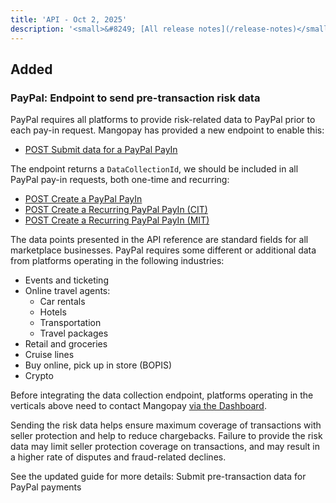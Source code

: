 ```yaml
---
title: 'API - Oct 2, 2025'  
description: '<small>&#8249; [All release notes](/release-notes)</small>'
---
```


## <div class="pill pill-green">Added</div>
### PayPal: Endpoint to send pre-transaction risk data

PayPal requires all platforms to provide risk-related data to PayPal prior to each pay-in request. Mangopay has provided a new endpoint to enable this: 
- [POST Submit data for a PayPal PayIn](/api-reference/paypal/submit-data-paypal-payin)

The endpoint returns a `DataCollectionId`, we should be included in all PayPal pay-in requests, both one-time and recurring: 
- [POST Create a PayPal PayIn](/api-reference/paypal/create-paypal-payin)
- [POST Create a Recurring PayPal PayIn (CIT)](/api-reference/paypal/create-recurring-paypal-payin-cit)
- [POST Create a Recurring PayPal PayIn (MIT)](/api-reference/paypal/create-recurring-paypal-payin-mit)

The data points presented in the API reference are standard fields for all marketplace businesses. PayPal requires some different or additional data from platforms operating in the following industries:
- Events and ticketing
- Online travel agents:
    - Car rentals
    - Hotels
    - Transportation
    - Travel packages
- Retail and groceries
- Cruise lines
- Buy online, pick up in store (BOPIS)
- Crypto

Before integrating the data collection endpoint, platforms operating in the verticals above need to contact Mangopay <a href="https://hub.mangopay.com/" target="_blank">via the Dashboard</a>.

Sending the risk data helps ensure maximum coverage of transactions with seller protection and help to reduce chargebacks. Failure to provide the risk data may limit seller protection coverage on transactions, and may result in a higher rate of disputes and fraud-related declines. 

See the updated guide for more details:
<CardGroup cols={2}>
<Card title="Guide" href="/guides/payment-methods/paypal#submit-pre-transaction-risk-data">
Submit pre-transaction data for PayPal payments
</Card>
</CardGroup>